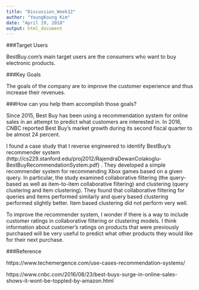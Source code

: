 ---
title: "Discussion_Week12"
author: "YoungKoung Kim"
date: "April 19, 2018"
output: html_document
---

###Target Users

BestBuy.com's main target users are the consumers who want to buy electronic products.

###Key Goals

The goals of the company are to improve the customer experience and thus increase their revenues.

 
###How can you help them accomplish those goals?

Since 2015, Best Buy has been using a recommendation system for online sales in an attempt to predict what customers are interested in. In 2016, CNBC reported Best Buy's market growth during its second fiscal quarter to be almost 24 percent. 

I found a case study that I reverse engineered to identify BestBuy's recommender system (http://cs229.stanford.edu/proj2012/RajendraDewanColakoglu-BestBuyRecommendationSystem.pdf) . They developed a simple recommender system for recommending Xbox games based on a given query. In particular, the study examined collaborative filtering (the query-based as well as item-to-item collaborative filtering) and clustering (query clustering and item clustering). They found that collaborative filtering for queries and items performed similarly and query based clustering performed slightly better. Item based clustering did not perform very well.

To improve the recommender system, I wonder if there is a way to include customer ratings in collaborative filtering or clustering models. I think information about customer's ratings on products that were previously purchased will be very useful to predict what other products they would like for their next purchase.

###Reference

https://www.techemergence.com/use-cases-recommendation-systems/

https://www.cnbc.com/2016/08/23/best-buys-surge-in-online-sales-shows-it-wont-be-toppled-by-amazon.html

 